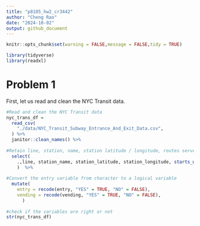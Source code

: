 ```yaml
---
title: "p8105_hw2_cr3442"
author: "Cheng Rao"
date: "2024-10-02"
output: github_document
---
```


```r
knitr::opts_chunk$set(warning = FALSE,message = FALSE,tidy = TRUE)
```

```r
library(tidyverse)
library(readxl)
```

# Problem 1

First, let us read and clean the NYC Transit data.

```r
#Read and clean the NYC Transit data
nyc_trans_df = 
  read_csv(
    "./data/NYC_Transit_Subway_Entrance_And_Exit_Data.csv",
  ) %>%
  janitor::clean_names() %>% 
  
#Retain line, station, name, station latitude / longitude, routes served, entry, vending, entrance type, and ADA compliance
  select(
    .,line, station_name, station_latitude, station_longitude, starts_with("route"), entry, vending, entrance_type, ada
    )  %>%
  
#Convert the entry variable from character to a logical variable
  mutate(
    entry = recode(entry, "YES" = TRUE, "NO" = FALSE),
    vending = recode(vending, "YES" = TRUE, "NO" = FALSE),
      )
  
#check if the variables are right or not
str(nyc_trans_df)
```

